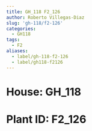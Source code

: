 ```yaml
---
title: GH_118 F2_126
author: Roberto Villegas-Diaz
slug: 'gh-118/f2-126'
categories:
  - GH118
tags:
  - F2
aliases:
  - label/gh-118-f2-126
  - label/gh118-f2126
---
```


# **House**: GH_118
# **Plant ID**: F2_126

